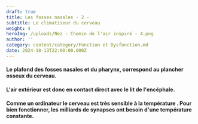 ```yaml
---
draft: true
title: Les fosses nasales - 2 -
subtitle: Le climatiseur du cerveau
weight: 4
heroImg: /uploads/Nez - Chemin de l'air inspiré - 4.png
author: ''
category: content/category/Fonction et Dysfonction.md
date: 2024-10-13T22:00:00.000Z
---
```


#### Le plafond des fosses nasales et du pharynx, correspond au plancher osseux du cerveau.

#### L'air extérieur est donc en contact direct avec le lit de l'encéphale.

#### Comme un ordinateur le cerveau est très sensible à la température . Pour bien fonctionner, les milliards de synapses ont besoin d'une  température constante.
